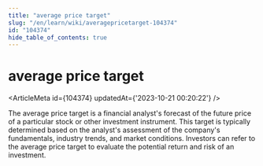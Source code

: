 ```yaml
---
title: "average price target"
slug: "/en/learn/wiki/averagepricetarget-104374"
id: "104374"
hide_table_of_contents: true
---
```



# average price target

<ArticleMeta id={104374} updatedAt={'2023-10-21 00:20:22'} />
<div className='border-solid border-b border-t-0 my-4 border-[var(--ifm-color-gray-300)]' />

The average price target is a financial analyst's forecast of the future price of a particular stock or other investment instrument. This target is typically determined based on the analyst's assessment of the company's fundamentals, industry trends, and market conditions. Investors can refer to the average price target to evaluate the potential return and risk of an investment.
